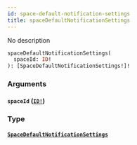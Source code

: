 ```yaml
---
id: space-default-notification-settings
title: spaceDefaultNotificationSettings
---
```


No description

```graphql
spaceDefaultNotificationSettings(
  spaceId: ID!
): [SpaceDefaultNotificationSettings!]!

```

### Arguments

#### `spaceId` ([`ID!`](/graphql/scalars/id))

### Type

#### [`SpaceDefaultNotificationSettings`](/graphql/objects/space-default-notification-settings)
